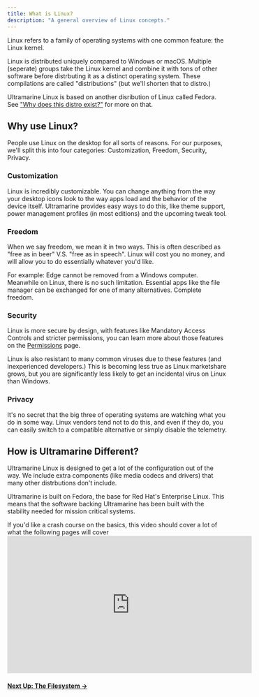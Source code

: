 ```yaml
---
title: What is Linux?
description: "A general overview of Linux concepts."
---
```



Linux refers to a family of operating systems with one common feature: the Linux kernel.

Linux is distributed uniquely compared to Windows or macOS. Multiple (seperate) groups take the Linux kernel and combine it with tons of other software before distrbuting it as a distinct operating system. These compilations are called "distributions" (but we'll shorten that to distro.)

Ultramarine Linux is based on another disribution of Linux called Fedora. See ["Why does this distro exist?"](/en/welcome#why-does-this-distro-exist-what-difference-does-it-have-other-than-just-fedora-with-rpmfusion) for more on that.

## Why use Linux?

People use Linux on the desktop for all sorts of reasons. For our purposes, we'll split this into four categories: Customization, Freedom, Security, Privacy.

### Customization

Linux is incredibly customizable. You can change anything from the way your desktop icons look to the way apps load and the behavior of the device itself. Ultramarine provides easy ways to do this, like theme support, power management profiles (in most editions) and the upcoming tweak tool.

### Freedom

When we say freedom, we mean it in two ways. This is often described as "free as in beer" V.S. "free as in speech". Linux will cost you no money, and will allow you to do essentially whatever you'd like.

For example: Edge cannot be removed from a Windows computer. Meanwhile on Linux, there is no such limitation. Essential apps like the file manager can be exchanged for one of many alternatives. Complete freedom.

### Security

Linux is more secure by design, with features like Mandatory Access Controls and stricter permissions, you can learn more about those features on the [Permissions](/en/linux/permissions) page.

Linux is also resistant to many common viruses due to these features (and inexperienced developers.) This is becoming less true as Linux marketshare grows, but you are significantly less likely to get an incidental virus on Linux than Windows.

### Privacy

It's no secret that the big three of operating systems are watching what you do in some way. Linux vendors tend not to do this, and even if they do, you can easily switch to a compatible alternative or simply disable the telemetry.

## How is Ultramarine Different?

Ultramarine Linux is designed to get a lot of the configuration out of the way. We include extra components (like media codecs and drivers) that many other distrbutions don't include.

Ultramarine is built on Fedora, the base for Red Hat's Enterprise Linux. This means that the software backing Ultramarine has been built with the stability needed for mission critical systems.

<Alert type="info">
  <div class="full-width">
    If you'd like a crash course on the basics, this video should cover a lot of
    what the following pages will cover
    <iframe
      width="560"
      height="315"
      src="https://www.youtube-nocookie.com/embed/rrB13utjYV4"
      title="YouTube video player"
      frameborder="0"
      allow="accelerometer; autoplay; clipboard-write; encrypted-media; gyroscope; picture-in-picture"
      allowfullscreen
    ></iframe>
  </div>
</Alert>

#### [Next Up: The Filesystem →](../filesystem)
